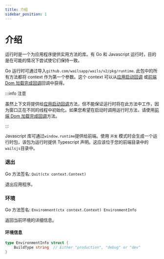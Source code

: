 ```yaml
---
title: 介绍
sidebar_position: 1
---
```


# 介绍

运行时是一个为应用程序提供实用方法的库。有 Go 和 Javascript 运行时，目的是在可能的情况下尝试使它们保持一致。

Go 运行时可通过导入`github.com/wailsapp/wails/v2/pkg/runtime`. 此包中的所有方法都将 context 作为第一个参数。这个 context 可以从[应用启动回调](/docs/reference/options#应用启动回调) 或[前端 Dom 加载完成回调](/docs/reference/options#前端-dom-加载完成回调)回调中获得。

:::info 注意

虽然上下文将提供给[应用启动回调](/docs/reference/options#应用启动回调)方法，但不能保证运行时将在此方法中工作，因为窗口正在不同的线程中初始化。如果您希望在启动时调用运行时方法，请使用[前端 Dom 加载完成回调](/docs/reference/options#前端-dom-加载完成回调)方法。

:::

Javascript 库可通过`window.runtime`提供给前端。使用 `开发` 模式时会生成一个运行时包，该包为运行时提供 Typescript 声明。这应该位于您的前端目录中的`wailsjs`目录中。

### 退出

Go 方法签名: `Quit(ctx context.Context)`

退出应用程序。

### 环境

Go 方法签名: `Enviromnent(ctx context.Context) EnvironmentInfo`

返回当前环境的详细信息。

#### 环境信息

```go
type EnvironmentInfo struct {
    BuildType string  // Either "production", "debug" or "dev"
}
```
